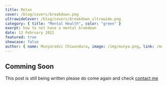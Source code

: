 ---
title: Relax
cover: /blog/covers/breakdown.png
ultrawideCover: /blog/covers/breakdown_ultrawide.png
category: { title: "Mental Health", color: "green" }
exerpt: how to not have a mental brakdown
date: 12 February 2021
featured: true
showcase: false
author: { name: Munyaradzi Chiwundura, image: /img/munya.png, link: /munya }
---

## Comming Soon

This post is still being written please do come again and check
[contact me](https://therealmunya.vercel.app)
